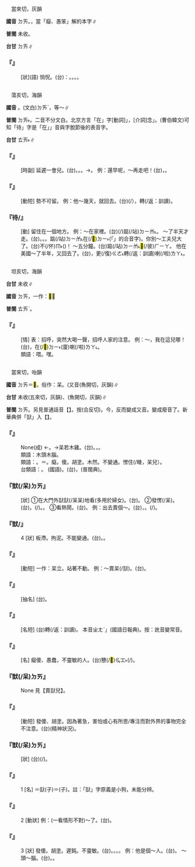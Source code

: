
=={{ruby|<mark>&#xf8f54;</mark>|ㄉㄞ}}==

　當來切，灰韻

'''國音''' <rt>ㄉㄞ</rt>。{{ruby|獃|ㄉㄞ}}，當「癡、愚笨」解的本字∥

'''普閩''' 未收。

'''台甘''' <rt>ㄉㄞ</rt>∥

    

==='''『{{ruby|<mark>&#xf8f54;</mark>|ㄉㄞ}}』'''===
: [狀](語) 惝怳。(台){{ruby|按|ㄢ˪}}：{{ruby|怳|ㄏㆲˋ}}。{{ruby|恍|ㄏㆲˋ}}。{{ruby|自|ㄗㄨ˫}}{{ruby|失|ㄒㄧㆵ}}。{{ruby|失|ㄒㄧㆵ}}{{ruby|神|ㄒㄧㄣˊ}}。
    

=={{ruby|待|ㄉㄞ}}==

　蕩亥切，海韻

'''國音''' {{ruby|(語)|ㄉㄞ}}。(文白)<rt>ㄉㄞˋ</rt>，等～∥

'''普閩''' <rt>ㄉㄞ˫</rt>{{ruby|。|ㄊㄞ˫}}。二音不分文白。北京方言「在」字[動詞]{{ruby|「|ㄉㄞ}}」，[介詞]念{{ruby|「|ㄉㄜ}}」。(曹伯韓文)可知「待」字是「在」{{ruby|「|ㄉㄞ}}」音與字脫節後的表音字。

'''台甘''' <rt>ㄊㄞ˫</rt>∥

    

==='''『{{ruby|待|ㄉㄞ}}{{ruby|一|ㄧˊ}}{{ruby|會|ㄏㄨㄟˇ}}{{ruby|/|ㄏㄨㄛˇ}}{{ruby|兒|ㄦ}}』'''===
: [時副] 延遲一會兒。(台){{ruby|慢|ㆠㄢ˫}}{{ruby|一|ㄐㄧㆵ ͘}}{{ruby|下|·ㆤ˫}}。{{ruby|停|ㄊㄧㄥˊ}}{{ruby|一|ㄐㄧㆵ ͘}}{{ruby|下|·ㆤ˫}}。{{ruby|等|ㄉㄢˋ}}{{ruby|一|ㄐㄧㆵ ͘}}{{ruby|會|·ㆤ˫}}{{ruby|仔|ㄚ}}。→{{ruby|稍|ㄒㄧㄜ}}{{ruby|停|ㄊㄧㄥˊ}}{{ruby|咧|ㄌㆤ˪}}。 例：還早呢，～再走吧！(台){{ruby|時|ㄒㄧˊ}}{{ruby|間|ㄍㄢ}}{{ruby|猶|ㄧㄠˋ}}{{ruby|早|ㄗㄚˋ}}{{ruby|咧|ㄌㆤ˪}}，{{ruby|較|ㄎㄚㆷ}}{{ruby|稍|ㄒㄧㄜ}}{{ruby|停|ㄊㄧㄥˊ}}{{ruby|仔|ㄚ}}{{ruby|即|ㄐㄧㄚㆷ}}{{ruby|去|ㄎㄧ˪}}。
    

==='''『{{ruby|待|ㄉㄞ}}{{ruby|不|ㄅㄨˋ}}{{ruby|了|·ㄌㄧㄠˇ}}』'''===
: [動短] 勢不可留。 例：他～幾天，就{{ruby|得|ㄉㄟˇ}}回去。(台){{ruby|伊|ㄧ}}{{ruby|滯|ㄉㄨㄚ˪}}{{ruby|無|ㆠㄜˊ}}{{ruby|幾|ㄍㄨㄧˋ}}{{ruby|日|ㆢㄧㆵ ͘}}{{ruby|/|ㄌㄧㆵ ͘}}(/{{ruby|<mark>&#xffa45;</mark>|ㆠㆤ˫}}{{ruby|/|ㆠㄨㆤ˫}}{{ruby|得|ㄉㄧㆵ}}{{ruby|通|ㄊㄤ}}{{ruby|滯|ㄉㄨㄚ˪}}{{ruby|若|ㄌㄨㄚ˫}}{{ruby|/|ㆣㄨㄚ˫}}{{ruby|久|ㄍㄨˋ}}），{{ruby|著|ㄉㄧㄜㆷ}}{{ruby|愛|ㄞ˪}}{{ruby|倒|ㄉㄜ˪}}轉(/返：訓讀){{ruby|·|ㄉㆭˋ}}{{ruby|去|·ㄎㄧ˪}}。
    

==='''『待/{{ruby|在|ㄉㄞ}}』'''===
: [動] 留住在一個地方。 例：～在家裡。(台){{ruby|縮|ㄍㄧㄨ}}(/{{ruby|居|ㄍㄨ}}{{ruby|→|ㄍㄧㄨ}})踮(/站)<rt>ㄉㄧㆰ˪</rt>{{ruby|厝|ㄘㄨ˪}}{{ruby|內|ㄌㄞ˫}}。 ～了半天才走。(台){{ruby|停|ㄊㄧㄥˊ}}。{{ruby|停|ㄊㄧㄥˊ}}{{ruby|留|ㄌㄧㄨˊ}}。{{ruby|站|ㄉㄧㆰ˪}}。踮(/站)<rt>ㄉㄧㆰ˪</rt>在(/<mark>&#xf9853;</mark>)<rt>ㄉㄧ˫</rt>{{ruby|<mark>&#xf8fbd;</mark>|ㄏㄧㄚ}}(「{{ruby|彼|ㄏㄧˋ}}{{ruby|跡|ㄌㄧㄚㆷ}}」的合音字){{ruby|停|ㄊㄧㄥˊ}}{{ruby|半|ㄅㄨㆩ˪}}{{ruby|晡|ㄅㆦ}}{{ruby|即|ㄐㄧㄚㆷ}}{{ruby|離|ㄌㄧ˫}}{{ruby|開|ㄎㄨㄧ}}。你別～工夫兒大了。(台){{ruby|汝|ㄌㄧˋ}}不(/伓)<rt>ㆬ˫</rt>{{ruby|通|ㄊㄤ}}({{ruby|去|ㄎㄧ˪}}){{ruby|滯|ㄉㄨㄚ˪}}{{ruby|傷|ㄒㄧㆧ}}{{ruby|/|ㄒㄧㆫ}}{{ruby|久|ㄍㄨˋ}}{{ruby|喔|ㆦ˪}}！ ～五分鐘。(台)踮(/站)<rt>ㄉㄧㆰ˪</rt><mark>&#xf8fbd;</mark>(/彼)<rt>ㄏㄧㄚ</rt>{{ruby|停|ㄊㄧㄥˊ}}{{ruby|五|ㆣㆦ˫}}{{ruby|分|ㄏㄨㄣ}}{{ruby|鐘|ㄐㄧㄥ}}。 他在美國～了半年，又回去了。(台){{ruby|伊|ㄧ}}{{ruby|去|ㄎㄧ˪}}{{ruby|美|ㆠㄧˋ}}{{ruby|國|ㄍㆦㆶ}}{{ruby|滯|ㄉㄨㄚ˪}}{{ruby|半|ㄅㄨㆩ˪}}{{ruby|年|ㄋㄧˊ}}，{{ruby|又|ㄧㄨ˫}}更(/復)<rt>ㄍㄜ˪</rt>{{ruby|/|ㄍㄜㆷ}}{{ruby|倒|ㄉㄜ˪}}轉(/返：訓讀){{ruby|·|ㄉㆭˋ}}{{ruby|去|·ㄎㄧ˪}}喇(/啦)<rt>ㄌㄚ˪</rt>。
    

=={{ruby|呔|ㄉㄞ}}==

　坦亥切，海韻

'''台甘''' 未收∥

'''國音''' <rt>ㄉㄞ</rt>，一作：<mark>&#xf957e;</mark>{{ruby|。|ㄊㄞˇ}}∥

'''普閩''' <rt>ㄊㄞˋ</rt>。

    

==='''『{{ruby|呔|ㄉㄞ}}』'''===
: [情] 表：招呼，突然大喝一聲，招呼人家的注意。 例：～，我在這兒哪！(台){{ruby|喂|ㄨㆤˋ}}，{{ruby|我|ㆣㄨㄚˋ}}在(/<mark>&#xf9853;</mark>)<rt>ㄉㄧ˫</rt>{{ruby|<mark>&#xf8f7a;</mark>|ㄐㄧㄚ}}{{ruby|/|ㄐㄧㄚˊ}}(廈)喇(/啦)<rt>ㄌㄚ˪</rt>。
:類語：喂。嘿。
:
    

=={{ruby|獃|ㄉㄞ}}==

　當來切，咍韻

'''國音''' <rt>ㄉㄞ</rt>＝<mark>&#xf8f54;</mark>。俗作：呆。(又音{{ruby|）|ㄞˊ}}(魚開切，灰韻)∥

'''台甘''' 未收{{ruby|。|ㄍㄞˊ}}(五來切，灰韻)、(魚開切，灰韻)∥

'''普閩''' <rt>ㄉㄞ</rt>。另見普通話音【{{ruby|獃|ㄞˊ}}】。按{{ruby|：|ㄞˊ}}(合反切)。今，反而變成又音。變成廢音了。新華典併「獃」入【{{ruby|呆|ㄉㄞ}}】。

    

==='''『{{ruby|獃|ㄉㄞ}}{{ruby|若|ㄖㄨㄛˋ}}{{ruby|木|ㄇㄨˋ}}{{ruby|雞|ㄐㄧ}}』'''===
: None(成) ←{{ruby|獃|ㄞˊ}}{{ruby|若|ㄖㄨㄛˋ}}{{ruby|木|ㄇㄨˋ}}{{ruby|雞|ㄐㄧ}}。→呆若木雞。(台){{ruby|戇|ㆣㆲ˫}}{{ruby|戇|ㆣㆲ˫}}{{ruby|神|ㄒㄧㄣˊ}}{{ruby|神|ㄒㄧㄣˊ}}{{ruby|那|ㄋㄚˋ}}{{ruby|像|ㄑㄧㆫ˫}}{{ruby|/|ㄑㄧㆧ˫}}{{ruby|一|ㄐㄧㆵ ͘}}{{ruby|隻|ㄐㄧㄚㆷ}}{{ruby|柴|ㄘㄚˊ}}{{ruby|刻|ㄎㄧㆤㆶ}}{{ruby|丌|ㆤ}}{{ruby|雞|ㄍㄨㆤ}}{{ruby|/|ㄍㆤ}}。{{ruby|形|ㄏㄧㄥˊ}}{{ruby|容|ㄧㆲˊ}}{{ruby|著|ㄉㄧㄜㆷ}}{{ruby|驚|ㄍㄧㆩ}}{{ruby|或|ㄧㄚㆷ ͘}}{{ruby|是|ㄒㄧ˫}}{{ruby|感|ㄍㆰˋ}}{{ruby|覺|ㄍㄚㆶ}}{{ruby|真|ㄐㄧㄣ}}{{ruby|奇|ㄍㄧˊ}}{{ruby|怪|ㄍㄨㄞ˪}}，{{ruby|失|ㄒㄧㆵ}}{{ruby|精|ㄐㄧㄥ}}{{ruby|神|ㄒㄧㄣˊ}}{{ruby|戇|ㆣㆲ˫}}{{ruby|戇|ㆣㆲ˫}}{{ruby|在|ㄗㄞ˫}}{{ruby|→|ㄘㄞ˫}}{{ruby|在|ㄗㄞ˫}}{{ruby|→|ㄘㄞ˫}}{{ruby|<mark>&#xffa45;</mark>|ㆠㆤ˫}}{{ruby|/|ㆠㄨㆤ˫}}{{ruby|轉|ㄉㄧㄣˋ}}{{ruby|動|ㄉㄤ˫}}{{ruby|丌|ㆤ}}{{ruby|款|ㄎㄨㄢˋ}}。
:類語：木頭木腦。
:
:類語：{{ruby|獃|ㄞˊ}}{{ruby|→|ㄉㄞ}}。{{ruby|呆|ㄉㄞ}}{{ruby|←|ㄅㄠˇ}}{{ruby|、|ㄇㄡˇ}}＝{{ruby|<mark>&#xf8f54;</mark>|ㄉㄞ}}。癡。傻。胡塗。木然。不變通。愣住(/睖，呆兒）。
:
:台類語：{{ruby|戇|ㆣㆰ˫}}。 (國語){{ruby|戇|ㄓㄨㄤˋ}}。(台){{ruby|<mark>&#xffc53;</mark>|ㆣㆲ˫}}，{{ruby|儑|ㆣㆲ˫}}{{ruby|直|ㄉㄧㆵ ͘}}(普閩典)。
:
    

==='''『{{ruby|賣|ㄇㄞˋ}}獃(/呆)<rt>ㄉㄞ</rt>{{ruby|兒|ㄦ}}』'''===
: [狀] ①在大門外獃獃(/呆呆)地看(多用於婦女)。(台){{ruby|無|ㆠㄜˊ}}{{ruby|神|ㄒㄧㄣˊ}}{{ruby|無|ㆠㄜˊ}}{{ruby|神|ㄒㄧㄣˊ}}{{ruby|看|ㄎㄨㆩ˪}}{{ruby|街|ㄍㄨㆤ}}{{ruby|/|ㄍㆤ}}{{ruby|路|ㄌㆦ˫}}{{ruby|面|ㆠㄧㄣ˫}}。 ②發愣(/呆)。(台){{ruby|神|ㄒㄧㄣˊ}}{{ruby|去|ㄎㄧ˪}}。{{ruby|戇|ㆣㆲ˫}}{{ruby|戇|ㆣㆲ˫}}(/{{ruby|<mark>&#xffc53;</mark>|ㆣㆲ˫}}{{ruby|<mark>&#xffc53;</mark>|ㆣㆲ˫}})。{{ruby|在|ㄗㄞ˫}}{{ruby|→|ㄘㄞ˫}}{{ruby|在|ㄗㄞ˫}}{{ruby|→|ㄘㄞ˫}}。 ③看熱鬧。(台){{ruby|看|ㄎㄨㆩ˪}}{{ruby|鬧|ㄌㄠ˫}}{{ruby|熱|ㆢㄧㄚㆵ ͘}}{{ruby|/|ㄌㄧㄚㆵ ͘}}。 例：出去賣個～。(台){{ruby|出|ㄘㄨㆵ}}{{ruby|來|ㄌㄞˊ}}{{ruby|去|ㄎㄧ˪}}{{ruby|外|ㆣㄨㄚ˫}}{{ruby|口|ㄎㄠˋ}}{{ruby|企|ㄎㄧㄚ˫}}{{ruby|愖|ㄒㄧㆬ˫}}，{{ruby|看|ㄎㄨㆩ˪}}{{ruby|看|ㄎㄨㆩ˪}}{{ruby|咧|ㄌㆤ˪}}。{{ruby|來|ㄌㄞˊ}}{{ruby|去|ㄎㄧ˪}}{{ruby|街|ㄍㄨㆤ}}{{ruby|/|ㄍㆤ}}{{ruby|面|ㆠㄧㄣ˫}}{{ruby|看|ㄎㄨㆩ˪}}{{ruby|人|ㄌㄤˊ}}(/{{ruby|看|ㄎㄨㆩ˪}}{{ruby|鬧|ㄌㄠ˫}}{{ruby|熱|ㆢㄧㄚㆵ ͘}}{{ruby|/|ㄌㄧㄚㆵ ͘}})。
    

==='''『獃/{{ruby|呆|ㄉㄞ}}』'''===
:4  [狀] 板滯。拘泥。不能變通。(台){{ruby|迂|ㄨ˪}}{{ruby|滯|ㄉㄨ˪}}。{{ruby|無|ㆠㄜˊ}}{{ruby|變|ㄅㄧㄢ˪}}{{ruby|竅|ㄎㄧㄠ˪}}。
    

==='''『{{ruby|獃|ㄉㄞ}}{{ruby|立|ㄌㄧˋ}}』'''===
: [動短] 一作：呆立。站著不動。 例：～賣呆(/獃)。(台){{ruby|在|ㄗㄞ˫}}{{ruby|→|ㄘㄞ˫}}{{ruby|在|ㄗㄞ˫}}{{ruby|→|ㄘㄞ˫}}。
    

==='''『{{ruby|獃|ㄉㄞ}}{{ruby|氣|ㄑㄧˋ}}』'''===
: [抽名] (台){{ruby|憨|ㄎㆰˋ}}{{ruby|氣|ㄎㄧ˪}}。
    

==='''『{{ruby|獃|ㄉㄞ}}{{ruby|帳|ㄓㄤˋ}}』'''===
: [名短] (台){{ruby|收|ㄒㄧㄨ}}{{ruby|<mark>&#xffa45;</mark>|ㆠㆤ˫}}{{ruby|/|ㆠㄨㆤ˫}}{{ruby|倒|ㄉㄜ˪}}轉(/返：訓讀){{ruby|·|ㄉㆭˋ}}{{ruby|來|·ㄌㄞˊ}}{{ruby|丌|ㆤ}}{{ruby|欠|ㄎㄧㆰ˪}}{{ruby|帳|ㄒㄧㄠ˪}}。 本音{{ruby|「|ㄞˊ}}<rt>ㄓㄤˋ</rt>」(國語日報典)。按：訛音變常音。
    

==='''『{{ruby|獃|ㄉㄞ}}{{ruby|子|·ㄗˇ}}』'''===
: [名] 癡傻、愚蠢，不靈敏的人。(台)戇(/<mark>&#xffc53;</mark>)<rt>ㆣㆲ˫</rt>{{ruby|人|ㄌㄤˊ}}(/{{ruby|憨|ㄎㆰˋ}}{{ruby|人|ㄌㄤˊ}})。
    

==='''『獃(/呆)<rt>ㄉㄞ</rt>{{ruby|兒|ㄦ}}』'''===
: None 見【賣獃兒】。
    

==='''『{{ruby|發|ㄈㄚ}}{{ruby|獃|ㄉㄞ}}』'''===
: [動短] 發傻、胡塗。因為著急，害怕或心有所思/專注而對外界的事物完全不注意。(台){{ruby|一|ㄐㄧㆵ ͘}}{{ruby|個|ㆤˊ}}{{ruby|人|ㄌㄤˊ}}(精神狀況){{ruby|神|ㄒㄧㄣˊ}}{{ruby|神|ㄒㄧㄣˊ}}{{ruby|在|ㄗㄞ˫}}{{ruby|→|ㄘㄞ˫}}{{ruby|在|ㄗㄞ˫}}{{ruby|→|ㄘㄞ˫}}。
    

==='''『獃(/呆)<rt>ㄉㄞ</rt>{{ruby|愣|ㄌㄥˋ}}{{ruby|愣|ㄌㄥˋ}}』'''===
: [狀] (台){{ruby|戇|ㆣㆲ˫}}{{ruby|戇|ㆣㆲ˫}}(/{{ruby|<mark>&#xffc53;</mark>|ㆣㆲ˫}}{{ruby|<mark>&#xffc53;</mark>|ㆣㆲ˫}})。
    

==='''『{{ruby|獃|ㄉㄞ}}』'''===
:1  [名] ＝獃(子)＝{{ruby|<mark>&#xf8f54;</mark>|ㄉㄞ}}(子)。註：「獃」字原義是小狗，未能分辨。
    

==='''『{{ruby|獃|ㄉㄞ}}』'''===
:2  [動狀] 例：(一看情形不對)～了。(台){{ruby|戇|ㆣㆲ˫}}{{ruby|神|ㄒㄧㄣˊ}}{{ruby|去|ㄎㄧ˪}}。
    

==='''『{{ruby|獃|ㄉㄞ}}』'''===
:3  [狀] 發傻。胡塗。遲鈍。不靈敏。(台){{ruby|戇|ㆣㆲ˫}}。{{ruby|惷|ㆣㆲ˫}}。{{ruby|鈍|ㄉㄨㄣ˫}}。{{ruby|無|ㆠㄜˊ}}{{ruby|巧|ㄎㄧㄠˋ}}。 例：他是個～人。(台){{ruby|伊|ㄧ}}{{ruby|是|ㄒㄧ˫}}{{ruby|戇|ㆣㆲ˫}}{{ruby|人|ㄌㄤˊ}}。 ～頭～腦。(台){{ruby|一|ㄐㄧㆵ ͘}}{{ruby|個|ㆤˊ}}{{ruby|人|ㄌㄤˊ}}{{ruby|悾|ㄎㆲ}}{{ruby|悾|ㄎㆲ}}{{ruby|戇|ㆣㆲ˫}}{{ruby|戇|ㆣㆲ˫}}{{ruby|丌|ㆤ}}{{ruby|款|ㄎㄨㄢˋ}}。{{ruby|悾|ㄎㆲ}}{{ruby|憨|ㄎㆰˋ}}{{ruby|悾|ㄎㆲ}}{{ruby|憨|ㄎㆰˋ}}。
    
